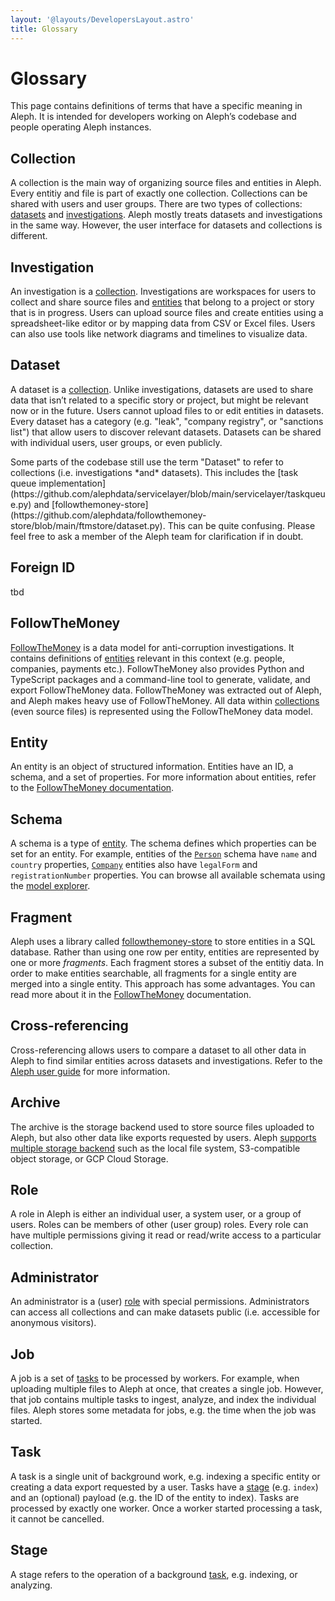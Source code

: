 ```yaml
---
layout: '@layouts/DevelopersLayout.astro'
title: Glossary
---
```


# Glossary

<p class="lead">This page contains definitions of terms that have a specific meaning in Aleph. It is intended for developers working on Aleph’s codebase and people operating Aleph instances.</p>

## Collection
A collection is the main way of organizing source files and entities in Aleph. Every entitiy and file is part of exactly one collection. Collections can be shared with users and user groups. There are two types of collections: [datasets](#dataset) and [investigations](#investigation). Aleph mostly treats datasets and investigations in the same way. However, the user interface for datasets and collections is different.

## Investigation
An investigation is a [collection](#collection). Investigations are workspaces for users to collect and share source files and [entities](#entities) that belong to a project or story that is in progress. Users can upload source files and create entities using a spreadsheet-like editor or by mapping data from CSV or Excel files. Users can also use tools like network diagrams and timelines to visualize data.

## Dataset
A dataset is a [collection](#collection). Unlike investigations, datasets are used to share data that isn’t related to a specific story or project, but might be relevant now or in the future. Users cannot upload files to or edit entities in datasets. Every dataset has a category (e.g. "leak", "company registry", or "sanctions list") that allow users to discover relevant datasets. Datasets can be shared with individual users, user groups, or even publicly.

<Callout theme="danger">
  Some parts of the codebase still use the term "Dataset" to refer to collections (i.e. investigations *and* datasets). This includes the [task queue implementation](https://github.com/alephdata/servicelayer/blob/main/servicelayer/taskqueue.py) and [followthemoney-store](https://github.com/alephdata/followthemoney-store/blob/main/ftmstore/dataset.py). This can be quite confusing. Please feel free to ask a member of the Aleph team for clarification if in doubt.
</Callout>

## Foreign ID
tbd

## FollowTheMoney
[FollowTheMoney](https://followthemoney.tech) is a data model for anti-corruption investigations. It contains definitions of [entities](#entities) relevant in this context (e.g. people, companies, payments etc.). FollowTheMoney also provides Python and TypeScript packages and a command-line tool to generate, validate, and export FollowTheMoney data. FollowTheMoney was extracted out of Aleph, and Aleph makes heavy use of FollowTheMoney. All data within [collections](#collection) (even source files) is represented using the FollowTheMoney data model.

## Entity
An entity is an object of structured information. Entities have an ID, a schema, and a set of properties. For more information about entities, refer to the [FollowTheMoney documentation](https://followthemoney.tech/docs/).

## Schema
A schema is a type of [entity](#entity). The schema defines which properties can be set for an entity. For example, entities of the [`Person`](https://followthemoney.tech/explorer/schemata/Person) schema have `name` and `country` properties, [`Company`](https://followthemoney.tech/explorer/schemata/Person) entities also have `legalForm` and `registrationNumber` properties. You can browse all available schemata using the [model explorer](https://followthemoney.tech/explorer/).

## Fragment
Aleph uses a library called [followthemoney-store](https://github.com/alephdata/followthemoney-store) to store entities in a SQL database. Rather than using one row per entity, entities are represented by one or more *fragments*. Each fragment stores a subset of the entitiy data. In order to make entities searchable, all fragments for a single entity are merged into a single entity. This approach has some advantages. You can read more about it in the [FollowTheMoney](https://followthemoney.tech/docs/fragments/) documentation.

## Cross-referencing
Cross-referencing allows users to compare a dataset to all other data in Aleph to find similar entities across datasets and investigations. Refer to the [Aleph user guide](/users/investigations/cross-referencing) for more information.

## Archive
The archive is the storage backend used to store source files uploaded to Aleph, but also other data like exports requested by users. Aleph [supports multiple storage backend](/developers/how-to/operations/blob-storage) such as the local file system, S3-compatible object storage, or GCP Cloud Storage.

## Role
A role in Aleph is either an individual user, a system user, or a group of users. Roles can be members of other (user group) roles. Every role can have multiple permissions giving it read or read/write access to a particular collection.

## Administrator
An administrator is a (user) [role](#role) with special permissions. Administrators can access all collections and can make datasets public (i.e. accessible for anonymous visitors).

## Job
A job is a set of [tasks](#task) to be processed by workers. For example, when uploading multiple files to Aleph at once, that creates a single job. However, that job contains multiple tasks to ingest, analyze, and index the individual files. Aleph stores some metadata for jobs, e.g. the time when the job was started.

## Task
A task is a single unit of background work, e.g. indexing a specific entity or creating a data export requested by a user. Tasks have a [stage](#stage) (e.g. `index`) and an (optional) payload (e.g. the ID of the entity to index). Tasks are processed by exactly one worker. Once a worker started processing a task, it cannot be cancelled.

## Stage
A stage refers to the operation of a background [task](#task), e.g. indexing, or analyzing.
